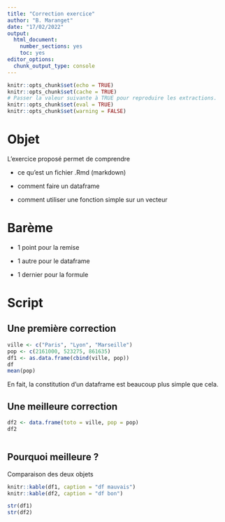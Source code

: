 ---
title: "Correction exercice"
author: "B. Maranget"
date: "17/02/2022"
output: 
  html_document: 
    number_sections: yes
    toc: yes
editor_options: 
  chunk_output_type: console
---


```{r setup, include=FALSE}
knitr::opts_chunk$set(echo = TRUE)
knitr::opts_chunk$set(cache = TRUE)
# Passer la valeur suivante à TRUE pour reproduire les extractions.
knitr::opts_chunk$set(eval = TRUE)
knitr::opts_chunk$set(warning = FALSE)
```

# Objet

L'exercice proposé permet de comprendre 

- ce qu'est un fichier .Rmd (markdown)

- comment faire un dataframe

- comment utiliser une fonction simple sur un vecteur


# Barème

- 1 point pour la remise

- 1 autre pour le dataframe

- 1 dernier pour la formule



# Script

## Une première correction

```{r}
ville <- c("Paris", "Lyon", "Marseille")
pop <- c(2161000, 523275, 861635)
df1 <- as.data.frame(cbind(ville, pop))
df
mean(pop)
```


En fait, la constitution d'un dataframe est beaucoup plus simple que cela.

## Une meilleure correction

```{r}
df2 <- data.frame(toto = ville, pop = pop)
df2
```


```{r}

```

## Pourquoi meilleure ?

Comparaison des deux objets


```{r}
knitr::kable(df1, caption = "df mauvais")
knitr::kable(df2, caption = "df bon")
```

```{r}
str(df1)
str(df2)
```

